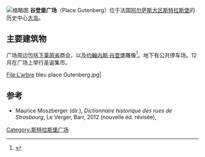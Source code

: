 [[File:Strasbourg_plGutenberg05.jpg|缩略图]]
'''谷登堡广场'''（Place Gutenberg）位于法国[[阿尔萨斯大区|阿尔萨斯大区]][[斯特拉斯堡|斯特拉斯堡]]的历史中心[[大岛_(斯特拉斯堡)|大岛]]。

== 主要建筑物 ==
广场周边包括[[下莱茵省|下莱茵省]]商会，以及[[约翰内斯·谷登堡|约翰内斯·谷登堡]]雕像<ref>{{cite web|url=http://www.routard.com/guide_voyage_lieu/18654-place_gutenberg.htm|title=Place Gutenberg|accessdate=2012-07-02|archive-date=2012-04-27|archive-url=https://web.archive.org/web/20120427191238/http://www.routard.com/guide_voyage_lieu/18654-place_gutenberg.htm|dead-url=no}}</ref>。地下有公共停车场。12月在广场上举行圣诞集市。

<gallery>
File:L'arbre bleu place Gutenberg.jpg|
</gallery>

== 参考==
{{References | colonnes = 2}}
* Maurice Moszberger (dir.), ''Dictionnaire historique des rues de Strasbourg'', Le Verger, Barr, 2012 (nouvelle éd. révisée), {{p.|79}} {{ISBN|9782845741393}}
[[Category:斯特拉斯堡广场|Category:斯特拉斯堡广场]]